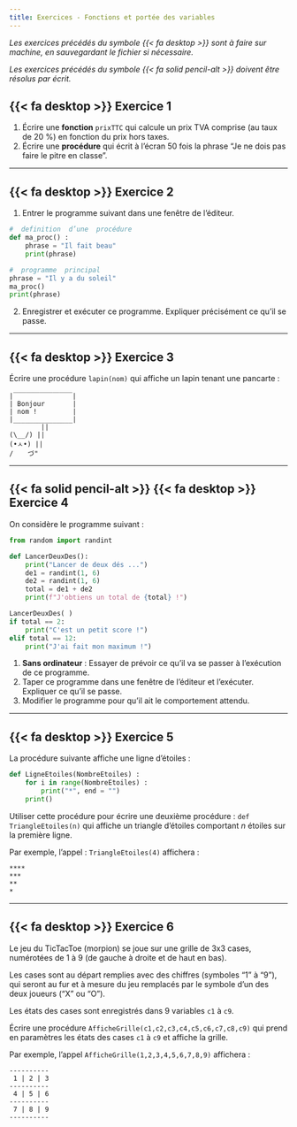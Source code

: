---
title: Exercices - Fonctions et portée des variables
---


_Les exercices précédés du symbole {{< fa desktop >}}  sont à faire sur machine, en sauvegardant le fichier si nécessaire._

_Les exercices précédés du symbole {{< fa solid pencil-alt >}} doivent être résolus par écrit._

## {{< fa desktop >}}  Exercice 1

1. Écrire une **fonction** `prixTTC` qui calcule un prix TVA comprise (au taux de 20 %) en fonction du prix hors taxes.
2. Écrire une **procédure** qui écrit à l’écran 50 fois la phrase "Je ne dois pas faire le pitre en classe".

--------------------------------

## {{< fa desktop >}}  Exercice 2

1. Entrer le programme suivant dans une fenêtre de l’éditeur.

````py
#  definition  d’une  procédure
def ma_proc() :
    phrase = "Il fait beau" 
    print(phrase)

#  programme  principal 
phrase = "Il y a du soleil" 
ma_proc() 
print(phrase)
````
2.  Enregistrer et exécuter ce programme. Expliquer précisément ce qu’il se passe.

----------------------------------

## {{< fa desktop >}}  Exercice 3

Écrire une procédure `lapin(nom)` qui affiche un lapin tenant une pancarte :

````pycon
|￣￣￣￣￣￣￣￣￣|
| Bonjour       |
| nom !         |       
|_______________|
        ||
(\__/) ||
(•ㅅ•) || 
/ 　 づ"
````

-------------------------------------------------------

## {{< fa solid pencil-alt >}} {{< fa desktop >}}  Exercice 4

On considère le programme suivant :

````py
from random import randint

def LancerDeuxDes(): 
    print("Lancer de deux dés ...")
    de1 = randint(1, 6)
    de2 = randint(1, 6)
    total = de1 + de2
    print(f"J'obtiens un total de {total} !")

LancerDeuxDes( )
if total == 2:
    print("C'est un petit score !")
elif total == 12:
    print("J'ai fait mon maximum !")
````

1. **Sans ordinateur** : Essayer de prévoir ce qu'il va se passer à l'exécution de ce programme.
2. Taper ce programme dans une fenêtre de l'éditeur et l'exécuter. Expliquer ce qu'il se passe.
3. Modifier le programme pour qu'il ait le comportement attendu.

-------------------------------------

## {{< fa desktop >}}  Exercice 5

La procédure suivante affiche une ligne d’étoiles :

````py
def LigneEtoiles(NombreEtoiles) :
    for i in range(NombreEtoiles) :
        print("*", end = "")
    print()
````

Utiliser cette procédure pour écrire une deuxième procédure : `def  TriangleEtoiles(n)` qui affiche un triangle d’étoiles comportant $n$ étoiles sur la première ligne. 

Par exemple, l’appel : `TriangleEtoiles(4)` affichera :

````pycon
****
***
**
*
````

----------------------------------

## {{< fa desktop >}}  Exercice 6

Le jeu du TicTacToe (morpion) se joue sur une grille de 3x3 cases, numérotées de 1 à 9 (de gauche à droite et de haut en bas).

Les cases sont au départ remplies avec des chiffres (symboles "1" à "9"), qui seront au fur et à mesure du jeu remplacés par le symbole d'un des deux joueurs ("X" ou "O").

Les états des cases sont enregistrés dans 9 variables `c1` à `c9`.

Écrire une procédure `AfficheGrille(c1,c2,c3,c4,c5,c6,c7,c8,c9)` qui prend en paramètres les états des cases `c1` à `c9` et affiche la grille.

Par exemple, l’appel `AfficheGrille(1,2,3,4,5,6,7,8,9)` affichera :

````pycon
----------
 1 | 2 | 3 
----------
 4 | 5 | 6 
----------
 7 | 8 | 9 
----------
````
